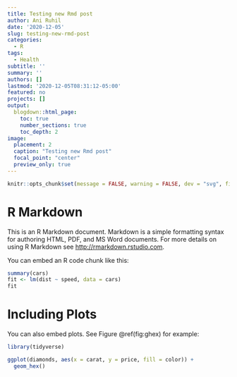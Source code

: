 ```yaml
---
title: Testing new Rmd post
author: Ani Ruhil
date: '2020-12-05'
slug: testing-new-rmd-post
categories:
  - R
tags:
  - Health
subtitle: ''
summary: ''
authors: []
lastmod: '2020-12-05T08:31:12-05:00'
featured: no
projects: []
output:
  blogdown::html_page:
    toc: true
    number_sections: true
    toc_depth: 2  
image: 
  placement: 2
  caption: "Testing new Rmd post"
  focal_point: "center"
  preview_only: true  
---
```


```r
knitr::opts_chunk$set(message = FALSE, warning = FALSE, dev = "svg", fig.retina = 1)
```


# R Markdown

This is an R Markdown document. Markdown is a simple formatting syntax for authoring HTML, PDF, and MS Word documents. For more details on using R Markdown see <http://rmarkdown.rstudio.com>.

You can embed an R code chunk like this:

```r
summary(cars)
fit <- lm(dist ~ speed, data = cars)
fit
```

# Including Plots

You can also embed plots. See Figure \@ref(fig:ghex) for example:

```r
library(tidyverse)

ggplot(diamonds, aes(x = carat, y = price, fill = color)) +
  geom_hex()
```

